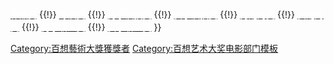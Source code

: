 {{navbox
|name   =百想藝術大獎電影部門最佳演技男演員
|title  = [[百想藝術大獎|<span style="color: white ">百想藝術大獎</span>]]電影部門最優秀男子演技獎
|bodyclass = hlist
|titlestyle = background: #2A0066; color:white;
|groupstyle = background: #2A0066; color:white;

|group1 = 1960年代
|list1 =
* 1965 {{link-ko|金振奎|김진규 (배우)}}
* 1966 {{link-ko|申榮均|신영균 (배우)}}
* 1967 {{link-ko|金振奎|김진규 (배우)}}
* 1968 {{link-ko|崔湳鉉|최남현}}
* 1969 {{link-ko|金振奎|김진규 (배우)}}

|group2 = 1970年代
|list2 = 
* 1970 {{link-ko|黄海 (韓國演員)|황해 (배우)|黄海}}
* 1971 {{link-ko|崔戊龍|최무룡}}
* 1972 {{link-ko|許長江|허장강}}
* 1973 [[南宮遠]]
* 1974 {{link-ko|河明中|하명중}}
* 1975 {{link-ko|金振奎|김진규 (배우)}}, [[白一燮]]
* 1976 {{link-ko|金熙羅|김희라}}
* 1977 [[李順載]]
* 1978 {{link-ko|申星一|강신성일}}, {{link-ko|黄海 (韓國演員)|황해 (배우)|黄海}}
* 1979 [[朴根瀅]]

|group3 = 1980年代
|list3 =
* 1980 {{link-ko|李大根 (韓國)|이대근|李大根}}
* 1981 {{link-ko|申永一|신영일 (배우)}}
* 1982 [[安聖基]]
* 1983 [[安聖基]]
* 1984 [[安聖基]]
* 1985 [[安聖基]]
* 1986 {{link-ko|李瑩河|이영하 (배우)}}
* 1987 {{link-ko|申星一|강신성일}}
* 1988 [[李德华]]
* 1989 [[安聖基]]

|group4 = 1990年代
|list4 =
* 1990 [[朴重勳|-{朴}-重勳]]
* 1991 [[安聖基]]
* 1992 {{link-ko|柳仁村|유인촌}}
* 1993 [[李璟榮]]
* 1994 [[安聖基]]
* 1995 [[金甲洙]]
* 1996 [[李璟榮]]
* 1997 [[韓石圭]]
* 1998 [[朴重勳|-{朴}-重勳]]
* 1999 [[崔岷植]]

|group5 = 2000年代
|list5 =
* 2000 [[朴重勳|-{朴}-重勳]]
* 2001 [[崔民秀]]
* 2002 [[曹在顯]]
* 2003 [[車勝元]]
* 2004 [[崔岷植]]
* 2005 [[曹承佑]]
* 2006 [[李炳憲]]
* 2007 [[柳承範]]
* 2008 [[任昌丁]]
* 2009 [[朱鎮模]]

|group6 = 2010年代
|list6 =
* 2010 [[河正宇]]
* 2011 [[河正宇]]
* 2012 [[安聖基]]
* 2013 [[河正宇]]
* 2014 [[薛耿求]]
* 2015 [[李善均]]、[[趙震雄]]
* 2016 [[李炳憲]]
* 2017 [[宋康昊]]
* 2018 [[金倫奭]]
* 2019 [[李聖旻]]

|group7 = 2020年代
|list7 =
* 2020 [[李炳憲]]
* 2021 [[劉亞仁]]
* 2022 [[薛耿求]]

|belowstyle = background: #2A0066
|below = <span style="font-size:smaller;">[[Template:百想藝術大獎電影部門大獎|<span style="color:#FFFFFF">大獎</span>]] {{!}} [[Template:百想藝術大獎電影部門作品獎|<span style="color:#FFFFFF">作品獎</span>]] {{!}} [[Template:百想藝術大獎電影部門導演獎|<span style="color:#FFFFFF">導演獎</span>]] {{!}} [[Template:百想藝術大獎電影部門最佳演技男演員|<span style="color:#FFFFFF">男子演技獎</span>]] {{!}} [[Template:百想藝術大獎電影部門最佳演技女演員|<span style="color:#FFFFFF">女子演技獎</span>]] {{!}} [[Template:百想藝術大獎電影部門男配角獎|<span style="color:#FFFFFF">男配角獎</span>]] {{!}} [[Template:百想藝術大獎電影部門女配角獎|<span style="color:#FFFFFF">女配角獎</span>]] {{!}} [[Template:百想藝術大獎電影部門男新人演技獎|<span style="color:#FFFFFF">男子新人獎</span>]] {{!}} [[Template:百想藝術大獎電影部門女新人演技獎|<span style="color:#FFFFFF">女子新人獎</span>]] </span>
}}<includeonly>[[Category:百想藝術大獎獲獎者]]</includeonly><noinclude>
[[Category:百想艺术大奖电影部门模板‎]]
</noinclude>